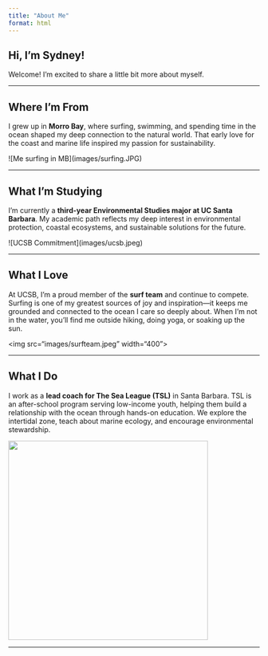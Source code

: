 ```yaml
---
title: "About Me"
format: html
---
```


## Hi, I'm Sydney!

Welcome! I'm excited to share a little bit more about myself.

------------------------------------------------------------------------

## Where I'm From

I grew up in **Morro Bay**, where surfing, swimming, and spending time in the ocean shaped my deep connection to the natural world. That early love for the coast and marine life inspired my passion for sustainability.

\![Me surfing in MB\](images/surfing.JPG)

------------------------------------------------------------------------

## What I'm Studying

I'm currently a **third-year Environmental Studies major at UC Santa Barbara**. My academic path reflects my deep interest in environmental protection, coastal ecosystems, and sustainable solutions for the future.

\![UCSB Commitment\](images/ucsb.jpeg)

------------------------------------------------------------------------

## What I Love

At UCSB, I’m a proud member of the **surf team** and continue to compete. Surfing is one of my greatest sources of joy and inspiration—it keeps me grounded and connected to the ocean I care so deeply about. When I’m not in the water, you’ll find me outside hiking, doing yoga, or soaking up the sun.

\<img src="images/surfteam.jpeg" width="400"\>

------------------------------------------------------------------------

## What I Do

I work as a **lead coach for The Sea League (TSL)** in Santa Barbara. TSL is an after-school program serving low-income youth, helping them build a relationship with the ocean through hands-on education. We explore the intertidal zone, teach about marine ecology, and encourage environmental stewardship.

<img src="images/sealeague.JPG" width="400"/>

------------------------------------------------------------------------

